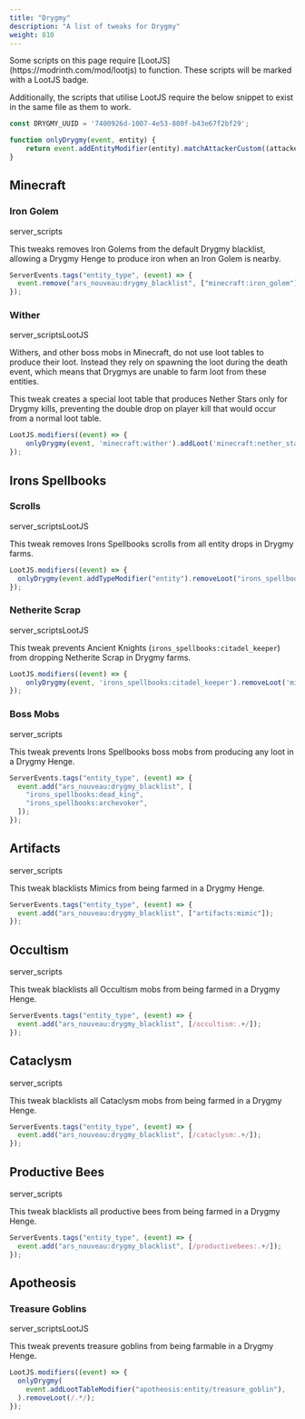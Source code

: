 ```yaml
---
title: "Drygmy"
description: "A list of tweaks for Drygmy"
weight: 810
---
```



<Callout title="Note" type="note" icon={IconInfoCircle}>
Some scripts on this page require [LootJS](https://modrinth.com/mod/lootjs) to function. These scripts will be marked with a <span class="badge text-bg-primary">LootJS</span> badge.

Additionally, the scripts that utilise LootJS require the below snippet to exist in the same file as them to work.

```js
const DRYGMY_UUID = '7400926d-1007-4e53-880f-b43e67f2bf29';

function onlyDrygmy(event, entity) {
    return event.addEntityModifier(entity).matchAttackerCustom((attacker) => attacker.uuid.toString() == DRYGMY_UUID);
}

```
</Callout>

## Minecraft

### Iron Golem

<span class="badge text-bg-dark server-scripts">server_scripts</span>

This tweaks removes Iron Golems from the default Drygmy blacklist, allowing a Drygmy Henge to produce iron when an Iron Golem is nearby.

```js
ServerEvents.tags("entity_type", (event) => {
  event.remove("ars_nouveau:drygmy_blacklist", ["minecraft:iron_golem"]);
});
```

### Wither

<span class="badge text-bg-dark server-scripts">server_scripts</span><span class="badge text-bg-primary">LootJS</span>

Withers, and other boss mobs in Minecraft, do not use loot tables to produce their loot. Instead they rely on spawning the loot during the death event, which means that Drygmys are unable to farm loot from these entities.

This tweak creates a special loot table that produces Nether Stars only for Drygmy kills, preventing the double drop on player kill that would occur from a normal loot table.

```js
LootJS.modifiers((event) => {
    onlyDrygmy(event, 'minecraft:wither').addLoot('minecraft:nether_star');
});
```

## Irons Spellbooks

### Scrolls

<span class="badge text-bg-dark server-scripts">server_scripts</span><span class="badge text-bg-primary">LootJS</span>

This tweak removes Irons Spellbooks scrolls from all entity drops in Drygmy farms.

```js
LootJS.modifiers((event) => {
  onlyDrygmy(event.addTypeModifier("entity").removeLoot("irons_spellbooks:scroll");
});
```

### Netherite Scrap

<span class="badge text-bg-dark server-scripts">server_scripts</span><span class="badge text-bg-primary">LootJS</span>

This tweak prevents Ancient Knights (`irons_spellbooks:citadel_keeper`) from dropping Netherite Scrap in Drygmy farms.

```js
LootJS.modifiers((event) => {
    onlyDrygmy(event, 'irons_spellbooks:citadel_keeper').removeLoot('minecraft:netherite_scrap');
});
```

### Boss Mobs

<span class="badge text-bg-dark server-scripts">server_scripts</span>

This tweak prevents Irons Spellbooks boss mobs from producing any loot in a Drygmy Henge.

```js
ServerEvents.tags("entity_type", (event) => {
  event.add("ars_nouveau:drygmy_blacklist", [
    "irons_spellbooks:dead_king",
    "irons_spellbooks:archevoker",
  ]);
});
```

## Artifacts

<span class="badge text-bg-dark server-scripts">server_scripts</span>

This tweak blacklists Mimics from being farmed in a Drygmy Henge.

```js
ServerEvents.tags("entity_type", (event) => {
  event.add("ars_nouveau:drygmy_blacklist", ["artifacts:mimic"]);
});
```

## Occultism

<span class="badge text-bg-dark server-scripts">server_scripts</span>

This tweak blacklists all Occultism mobs from being farmed in a Drygmy Henge.

```js
ServerEvents.tags("entity_type", (event) => {
  event.add("ars_nouveau:drygmy_blacklist", [/occultism:.+/]);
});
```

## Cataclysm

<span class="badge text-bg-dark server-scripts">server_scripts</span>

This tweak blacklists all Cataclysm mobs from being farmed in a Drygmy Henge.

```js
ServerEvents.tags("entity_type", (event) => {
  event.add("ars_nouveau:drygmy_blacklist", [/cataclysm:.+/]);
});
```

## Productive Bees

<span class="badge text-bg-dark server-scripts">server_scripts</span>

This tweak blacklists all productive bees from being farmed in a Drygmy Henge.

```js
ServerEvents.tags("entity_type", (event) => {
  event.add("ars_nouveau:drygmy_blacklist", [/productivebees:.+/]);
});
```

## Apotheosis

### Treasure Goblins

<span class="badge text-bg-dark server-scripts">server_scripts</span><span class="badge text-bg-primary">LootJS</span>

This tweak prevents treasure goblins from being farmable in a Drygmy Henge.

```js
LootJS.modifiers((event) => {
  onlyDrygmy(
    event.addLootTableModifier("apotheosis:entity/treasure_goblin"),
  ).removeLoot(/.*/);
});
```

